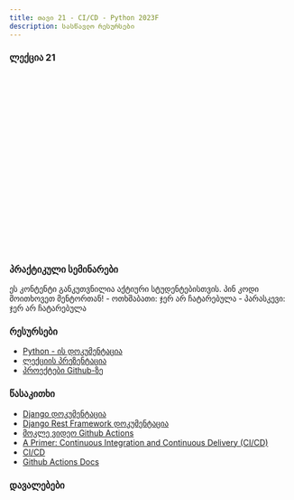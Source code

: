 ```yaml
---
title: თავი 21 - CI/CD - Python 2023F
description: სასწავლო რესურსები
---
```


### ლექცია 21
<iframe width="560" height="315" src="" title="YouTube video player" frameBorder="0" allow="accelerometer; autoplay; clipboard-write; encrypted-media; gyroscope; picture-in-picture; web-share" allowFullScreen></iframe>

### პრაქტიკული სემინარები

<Card>
<PinCodeProtectedContent>
    <Locked>
        ეს კონტენტი განკუთვნილია აქტიური სტუდენტებისთვის.
        პინ კოდი მოითხოვეთ მენტორთან!
    </Locked>
    <Unlocked>
        - ოთხშაბათი: ჯერ არ ჩატარებულა
        - პარასკევი: ჯერ არ ჩატარებულა
    </Unlocked>
</PinCodeProtectedContent>
</Card>

### რესურსები
- [Python - ის დოკუმენტაცია](https://docs.python.org/3/library/)
- [ლექციის პრეზენტაცია]()
- [პროექტები Github-ზე](https://github.com/GiorgiTarsaidze/2023F_python_django)

### წასაკითხი
- [Django დოკუმენტაცია](https://docs.djangoproject.com/en/4.2/)
- [Django Rest Framework დოკუმენტაცია](https://www.django-rest-framework.org/)
- [მოკლე ვიდეო Github Actions](https://www.youtube.com/watch?v=nyKZTKQS_EQ)
- [A Primer: Continuous Integration and Continuous Delivery (CI/CD)](https://thenewstack.io/a-primer-continuous-integration-and-continuous-delivery-ci-cd/)
- [CI/CD](https://thenewstack.io/ci-cd/)
- [Github Actions Docs](https://docs.github.com/en/actions)

### დავალებები
